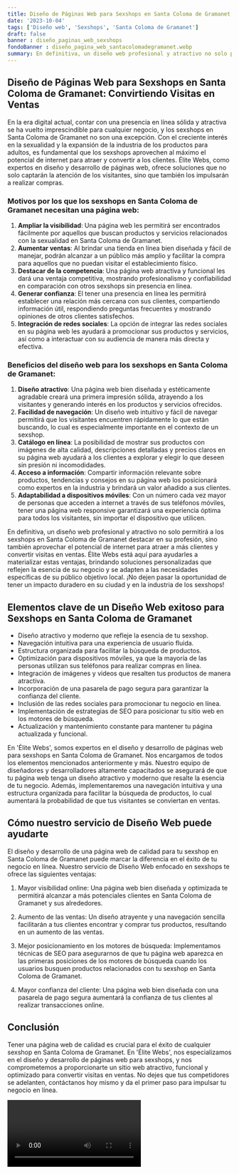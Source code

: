 ```yaml
---
title: Diseño de Páginas Web para Sexshops en Santa Coloma de Gramanet
date: '2023-10-04'
tags: ['Diseño web', 'Sexshops', 'Santa Coloma de Gramanet']
draft: false
banner : diseño_paginas_web_sexshops
fondoBanner : diseño_pagina_web_santacolomadegramanet.webp
summary: En definitiva, un diseño web profesional y atractivo no solo permitirá a los sexshops en Santa Coloma de Gramanet destacar en su profesión, sino también aprovechar el potencial de internet para atraer a más clientes y convertir visitas en ventas. Élite Webs está aquí para ayudarles a materializar estas ventajas, brindando soluciones personalizadas que reflejen la esencia de su negocio y se adapten a las necesidades específicas de su público objetivo local. ¡No dejen pasar la oportunidad de tener un impacto duradero en su ciudad y en la industria de los sexshops!
---
```


## **Diseño de Páginas Web para Sexshops en Santa Coloma de Gramanet: Convirtiendo Visitas en Ventas**
En la era digital actual, contar con una presencia en línea sólida y atractiva se ha vuelto imprescindible para cualquier negocio, y los sexshops en Santa Coloma de Gramanet no son una excepción. Con el creciente interés en la sexualidad y la expansión de la industria de los productos para adultos, es fundamental que los sexshops aprovechen al máximo el potencial de internet para atraer y convertir a los clientes. Élite Webs, como expertos en diseño y desarrollo de páginas web, ofrece soluciones que no solo captarán la atención de los visitantes, sino que también los impulsarán a realizar compras.

### **Motivos por los que los sexshops en Santa Coloma de Gramanet necesitan una página web:**
1. **Ampliar la visibilidad**: Una página web les permitirá ser encontrados fácilmente por aquellos que buscan productos y servicios relacionados con la sexualidad en Santa Coloma de Gramanet.
2. **Aumentar ventas**: Al brindar una tienda en línea bien diseñada y fácil de manejar, podrán alcanzar a un público más amplio y facilitar la compra para aquellos que no puedan visitar el establecimiento físico.
3. **Destacar de la competencia**: Una página web atractiva y funcional les dará una ventaja competitiva, mostrando profesionalismo y confiabilidad en comparación con otros sexshops sin presencia en línea.
4. **Generar confianza**: El tener una presencia en línea les permitirá establecer una relación más cercana con sus clientes, compartiendo información útil, respondiendo preguntas frecuentes y mostrando opiniones de otros clientes satisfechos.
5. **Integración de redes sociales**: La opción de integrar las redes sociales en su página web les ayudará a promocionar sus productos y servicios, así como a interactuar con su audiencia de manera más directa y efectiva.

### **Beneficios del diseño web para los sexshops en Santa Coloma de Gramanet:**
1. **Diseño atractivo**: Una página web bien diseñada y estéticamente agradable creará una primera impresión sólida, atrayendo a los visitantes y generando interés en los productos y servicios ofrecidos.
2. **Facilidad de navegación**: Un diseño web intuitivo y fácil de navegar permitirá que los visitantes encuentren rápidamente lo que están buscando, lo cual es especialmente importante en el contexto de un sexshop.
3. **Catálogo en línea**: La posibilidad de mostrar sus productos con imágenes de alta calidad, descripciones detalladas y precios claros en su página web ayudará a los clientes a explorar y elegir lo que deseen sin presión ni incomodidades.
4. **Acceso a información**: Compartir información relevante sobre productos, tendencias y consejos en su página web los posicionará como expertos en la industria y brindará un valor añadido a sus clientes.
5. **Adaptabilidad a dispositivos móviles**: Con un número cada vez mayor de personas que acceden a internet a través de sus teléfonos móviles, tener una página web responsive garantizará una experiencia óptima para todos los visitantes, sin importar el dispositivo que utilicen.

En definitiva, un diseño web profesional y atractivo no solo permitirá a los sexshops en Santa Coloma de Gramanet destacar en su profesión, sino también aprovechar el potencial de internet para atraer a más clientes y convertir visitas en ventas. Élite Webs está aquí para ayudarles a materializar estas ventajas, brindando soluciones personalizadas que reflejen la esencia de su negocio y se adapten a las necesidades específicas de su público objetivo local. ¡No dejen pasar la oportunidad de tener un impacto duradero en su ciudad y en la industria de los sexshops!

<GifSeo />

<Cta />

## Elementos clave de un Diseño Web exitoso para Sexshops en Santa Coloma de Gramanet

- Diseño atractivo y moderno que refleje la esencia de tu sexshop.
- Navegación intuitiva para una experiencia de usuario fluida.
- Estructura organizada para facilitar la búsqueda de productos.
- Optimización para dispositivos móviles, ya que la mayoría de las personas utilizan sus teléfonos para realizar compras en línea.
- Integración de imágenes y videos que resalten tus productos de manera atractiva.
- Incorporación de una pasarela de pago segura para garantizar la confianza del cliente.
- Inclusión de las redes sociales para promocionar tu negocio en línea.
- Implementación de estrategias de SEO para posicionar tu sitio web en los motores de búsqueda.
- Actualización y mantenimiento constante para mantener tu página actualizada y funcional.

En 'Élite Webs', somos expertos en el diseño y desarrollo de páginas web para sexshops en Santa Coloma de Gramanet. Nos encargamos de todos los elementos mencionados anteriormente y más. Nuestro equipo de diseñadores y desarrolladores altamente capacitados se asegurará de que tu página web tenga un diseño atractivo y moderno que resalte la esencia de tu negocio. Además, implementaremos una navegación intuitiva y una estructura organizada para facilitar la búsqueda de productos, lo cual aumentará la probabilidad de que tus visitantes se conviertan en ventas.

## Cómo nuestro servicio de Diseño Web puede ayudarte

El diseño y desarrollo de una página web de calidad para tu sexshop en Santa Coloma de Gramanet puede marcar la diferencia en el éxito de tu negocio en línea. Nuestro servicio de Diseño Web enfocado en sexshops te ofrece las siguientes ventajas:

1. Mayor visibilidad online: Una página web bien diseñada y optimizada te permitirá alcanzar a más potenciales clientes en Santa Coloma de Gramanet y sus alrededores.

2. Aumento de las ventas: Un diseño atrayente y una navegación sencilla facilitarán a tus clientes encontrar y comprar tus productos, resultando en un aumento de las ventas.

3. Mejor posicionamiento en los motores de búsqueda: Implementamos técnicas de SEO para asegurarnos de que tu página web aparezca en las primeras posiciones de los motores de búsqueda cuando los usuarios busquen productos relacionados con tu sexshop en Santa Coloma de Gramanet.

4. Mayor confianza del cliente: Una página web bien diseñada con una pasarela de pago segura aumentará la confianza de tus clientes al realizar transacciones online.

## Conclusión

Tener una página web de calidad es crucial para el éxito de cualquier sexshop en Santa Coloma de Gramanet. En 'Élite Webs', nos especializamos en el diseño y desarrollo de páginas web para sexshops, y nos comprometemos a proporcionarte un sitio web atractivo, funcional y optimizado para convertir visitas en ventas. No dejes que tus competidores se adelanten, contáctanos hoy mismo y da el primer paso para impulsar tu negocio en línea.

<Video />

<CtaBot job='Sexshops' city='Santa Coloma de Gramanet'/>

<Gmaps query='Santa Coloma de Gramanet+españa+maps' />